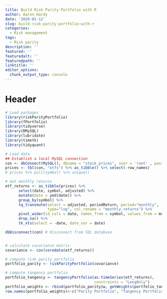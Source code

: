 ```yaml
---
title: Build Risk Parity Portfolio with R
author: Aaron Hardy
date: '2020-01-12'
slug: build-risk-parity-portfolio-with-r
categories:
  - Risk management
tags:
  - Risk parity
description: ''
featured: ''
featuredalt: ''
featuredpath: ''
linktitle: ''
editor_options: 
  chunk_output_type: console
---
```


# Header
```r
# Load packages
library(riskParityPortfolio)
library(fPortfolio)
library(tidyverse)
library(RMySQL)
library(lubridate)
library(timetk)
library(tidyquant)

# Load data
## Establish a local MySQL connection
con <- dbConnect(MySQL(), dbname = "stock_prices", user = 'root' , password='paperback12')
prices <- tbl(con, "etfs") %>% as_tibble() %>% select(-row_names)
# prices %>% pull(symbol) %>% unique()

# Get monthly returns
etf_returns <- as_tibble(prices) %>%
      select(date, symbol, adjusted) %>%
      mutate(date = ymd(date)) %>% 
      group_by(symbol) %>%
      tq_transmute(select = adjusted, periodReturn, period="monthly", 
                   type="log", col_rename = "monthly.returns") %>% 
      pivot_wider(id_cols = date, names_from = symbol, values_from = monthly.returns) %>%
      drop_na() %>%
      tk_xts(select = -date, date_var = date)

dbDisconnect(con) # Disconnect from SQL database


# calculate covariance matrix
covariance <- cov(coredata(etf_returns))

# compute risk parity portfolio
portfolio_parity <- riskParityPortfolio(covariance)

# compute tangency portfolio
portfolio_tangency <- tangencyPortfolio(as.timeSeries(etf_returns), 
                                        constraints = "LongOnly")
portfolio_weights <- rbind(portfolio_parity$w, getWeights(portfolio_tangency))
row.names(portfolio_weights)<-c("Parity Portfolio", "Tangency Portfolio")
```



